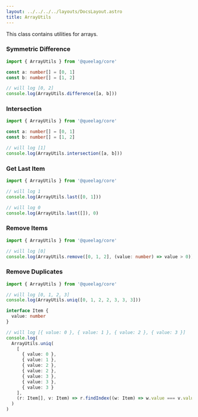 ```yaml
---
layout: ../../../../layouts/DocsLayout.astro
title: ArrayUtils
---
```


This class contains utilities for arrays.

### Symmetric Difference

```ts
import { ArrayUtils } from '@queelag/core'

const a: number[] = [0, 1]
const b: number[] = [1, 2]

// will log [0, 2]
console.log(ArrayUtils.difference([a, b]))
```

### Intersection

```ts
import { ArrayUtils } from '@queelag/core'

const a: number[] = [0, 1]
const b: number[] = [1, 2]

// will log [1]
console.log(ArrayUtils.intersection([a, b]))
```

### Get Last Item

```ts
import { ArrayUtils } from '@queelag/core'

// will log 1
console.log(ArrayUtils.last([0, 1]))

// will log 0
console.log(ArrayUtils.last([]), 0)
```

### Remove Items

```ts
import { ArrayUtils } from '@queelag/core'

// will log [0]
console.log(ArrayUtils.remove([0, 1, 2], (value: number) => value > 0))
```

### Remove Duplicates

```ts
import { ArrayUtils } from '@queelag/core'

// will log [0, 1, 2, 3]
console.log(ArrayUtils.uniq([0, 1, 2, 2, 3, 3, 3]))

interface Item {
  value: number
}

// will log [{ value: 0 }, { value: 1 }, { value: 2 }, { value: 3 }]
console.log(
  ArrayUtils.uniq(
    [
      { value: 0 },
      { value: 1 },
      { value: 2 },
      { value: 2 },
      { value: 3 },
      { value: 3 },
      { value: 3 }
    ],
    (r: Item[], v: Item) => r.findIndex((w: Item) => w.value === v.value) > -1
  )
)
```
